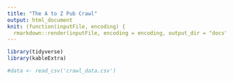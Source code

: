 ```yaml
---
title: "The A to Z Pub Crawl"
output: html_document
knit: (function(inputFile, encoding) {
  rmarkdown::render(inputFile, encoding = encoding, output_dir = "docs", output_file ="index.html") })
---
```


```r
library(tidyverse)
library(kableExtra)
```

```r

#data <- read_csv('crawl_data.csv')



```
